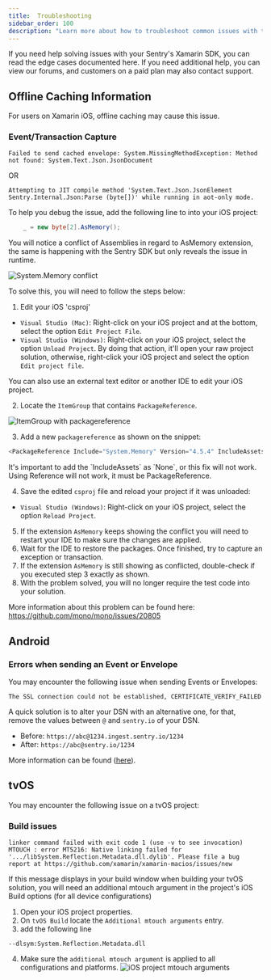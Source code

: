 ```yaml
---
title:  Troubleshooting
sidebar_order: 100
description: "Learn more about how to troubleshoot common issues with the Xamarin SDK."
---
```


If you need help solving issues with your Sentry's Xamarin SDK, you can read the edge cases documented here. If you need additional help, you can view our forums, and customers on a paid plan may also contact support.

## Offline Caching Information 

For users on Xamarin iOS, offline caching may cause this issue.

### Event/Transaction Capture

`Failed to send cached envelope: System.MissingMethodException: Method not found: System.Text.Json.JsonDocument`

OR

`Attempting to JIT compile method 'System.Text.Json.JsonElement Sentry.Internal.Json:Parse (byte[])' while running in aot-only mode.`

To help you debug the issue, add the following line to into your iOS project:

```csharp
    _ = new byte[2].AsMemory();
```

You will notice a conflict of Assemblies in regard to AsMemory extension, the same is happening with the Sentry SDK but only reveals the issue in runtime.

![System.Memory conflict](system-memory-conflict.png)

To solve this, you will need to follow the steps below:

1. Edit your iOS 'csproj'
* `Visual Studio (Mac)`: Right-click on your iOS project and at the bottom, select the option `Edit Project File`.
* `Visual Studio (Windows)`: Right-click on your iOS project, select the option `Unload Project`. By doing that action, it'll open your raw project solution, otherwise, right-click your iOS project and select the option `Edit project file`.

<Note>
You can also use an external text editor or another IDE to edit your iOS project.
</Note>

2. Locate the `ItemGroup` that contains `PackageReference`.

![ItemGroup with packagereference](finding-package-reference.png)

3. Add a new `packagereference` as shown on the snippet:

```csharp
<PackageReference Include="System.Memory" Version="4.5.4" IncludeAssets="None" />
```

<Note>
It's important to add the `IncludeAssets` as `None`, or this fix will not work.
</Note>

<Note>
Using Reference will not work, it must be PackageReference.
</Note>

4. Save the edited `csproj` file and reload your project if it was unloaded:
* `Visual Studio (Windows)`: Right-click on your iOS project, select the option `Reload Project`.
5. If the extension `AsMemory` keeps showing the conflict you will need to restart your IDE to make sure the changes are applied.
6. Wait for the IDE to restore the packages. Once finished, try to capture an exception or transaction.
7. If the extension `AsMemory` is still showing as conflicted, double-check if you executed step 3 exactly as shown.
8. With the problem solved, you will no longer require the test code into your solution.

More information about this problem can be found here: https://github.com/mono/mono/issues/20805

## Android 

### Errors when sending an Event or Envelope

You may encounter the following issue when sending Events or Envelopes:

`The SSL connection could not be established, CERTIFICATE_VERIFY_FAILED`

A quick solution is to alter your DSN with an alternative one, for that, remove the values between `@` and `sentry.io` of your DSN.

* Before: `https://abc@1234.ingest.sentry.io/1234`
* After: `https://abc@sentry.io/1234`

More information can be found ([here](https://github.com/xamarin/xamarin-android/issues/6351#issuecomment-932944425)).

## tvOS

You may encounter the following issue on a tvOS project:

### Build issues  

`linker command failed with exit code 1 (use -v to see invocation)`
`MTOUCH : error MT5216: Native linking failed for '.../libSystem.Reflection.Metadata.dll.dylib'. Please file a bug report at https://github.com/xamarin/xamarin-macios/issues/new`

If this message displays in your build window when building your tvOS solution, you will need an additional mtouch argument in the project's iOS Build options (for all device configurations) 

1. Open your iOS project properties.
2. On `tvOS Build` locate the `Additional mtouch arguments` entry.
3. add the following line

`--dlsym:System.Reflection.Metadata.dll`

4. Make sure the `additional mtouch argument` is applied to all configurations and platforms.
![iOS project mtouch arguments](tvos-metadata.jpg)
